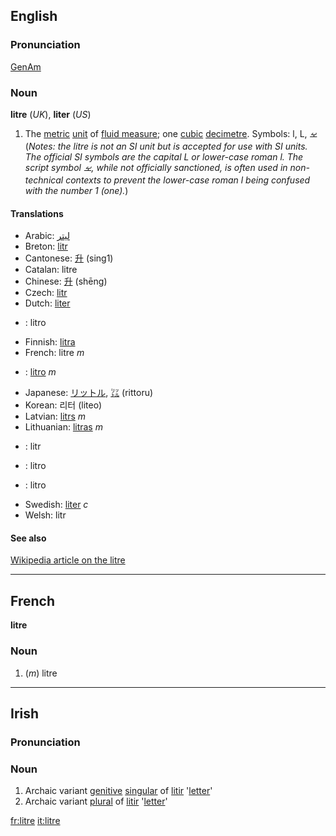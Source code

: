 ==English==
===Pronunciation===
[[w:General American|GenAm]] {{IPA|[ˈlitɚ]}}
===Noun===
'''litre''' (''UK''), '''liter''' (''US'')

#The [[metric]] [[unit]] of [[fluid measure]]; one [[cubic]] [[decimetre]].  Symbols: l, L, &#2113; (''Notes: the litre is not an SI unit but is accepted for use with SI units.  The official SI symbols are the capital L or lower-case roman l.  The script symbol &#2113;, while not officially sanctioned, is often used in non-technical contexts to prevent the lower-case roman l being confused with the number 1 (one).'')

====Translations====
*Arabic: [[ليتر]]
*Breton: [[litr]]
*Cantonese: [[升]] (sing1)
*Catalan: litre
*Chinese: [[升]] (shēng)
*Czech: [[litr]]
*Dutch: [[liter]]
*{{eo}}: litro
*Finnish: [[litra]]
*French: litre ''m''
*{{it}}: [[litro]] ''m''
*Japanese: [[リットル]], [[㍑]] (rittoru)
*Korean: 리터 (liteo)
*Latvian: [[litrs]] ''m''
*Lithuanian: [[litras]] ''m''
*{{pl}}: litr
*{{pt}}: litro
*{{es}}: litro
*Swedish: [[liter]] ''c''
*Welsh: litr

====See also====
[[:w:Litre|Wikipedia article on the litre]]

----

==French==
'''litre'''

===Noun===

#(''m'') litre

----
==Irish==
===Pronunciation===
{{IPA|[ˈʎit&#690;r&#690;ə]}}
===Noun===
#Archaic variant [[genitive]] [[singular]] of [[litir]] '[[letter]]'
#Archaic variant [[plural]] of [[litir]] '[[letter]]'


[[fr:litre]]
[[it:litre]]